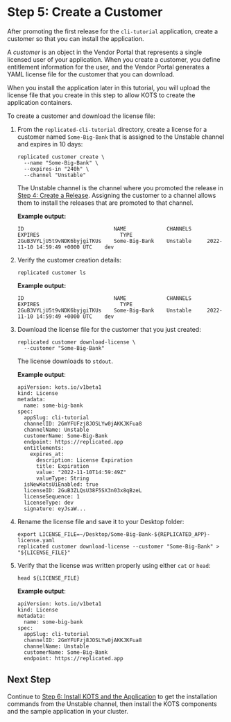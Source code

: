 # Step 5: Create a Customer

After promoting the first release for the `cli-tutorial` application, create a customer so that you can install the application.

A _customer_ is an object in the Vendor Portal that represents a single licensed user of your application. When you create a customer, you define entitlement information for the user, and the Vendor Portal generates a YAML license file for the customer that you can download.

When you install the application later in this tutorial, you will upload the license file that you create in this step to allow KOTS to create the application containers.

To create a customer and download the license file:

1. From the `replicated-cli-tutorial` directory, create a license for a customer named `Some-Big-Bank` that is assigned to the Unstable channel and expires in 10 days:

    ```
    replicated customer create \
      --name "Some-Big-Bank" \
      --expires-in "240h" \
      --channel "Unstable"
    ```
   The Unstable channel is the channel where you promoted the release in [Step 4: Create a Release](tutorial-cli-create-release). Assigning the customer to a channel allows them to install the releases that are promoted to that channel.

   **Example output:**

    ```
    ID                             NAME             CHANNELS     EXPIRES                          TYPE
    2GuB3VYLjU5t9vNDK6byjgiTKUs    Some-Big-Bank    Unstable     2022-11-10 14:59:49 +0000 UTC    dev
    ```

1. Verify the customer creation details:

    ```
    replicated customer ls
    ```

    **Example output:**

    ```
    ID                             NAME             CHANNELS     EXPIRES                          TYPE
    2GuB3VYLjU5t9vNDK6byjgiTKUs    Some-Big-Bank    Unstable     2022-11-10 14:59:49 +0000 UTC    dev
    ```

1. Download the license file for the customer that you just created:

    ```
    replicated customer download-license \
      --customer "Some-Big-Bank"
    ```

    The license downloads to `stdout`.

    **Example output**:

    ```
    apiVersion: kots.io/v1beta1
    kind: License
    metadata:
      name: some-big-bank
    spec:
      appSlug: cli-tutorial
      channelID: 2GmYFUFzj8JOSLYw0jAKKJKFua8
      channelName: Unstable
      customerName: Some-Big-Bank
      endpoint: https://replicated.app
      entitlements:
        expires_at:
          description: License Expiration
          title: Expiration
          value: "2022-11-10T14:59:49Z"
          valueType: String
      isNewKotsUiEnabled: true
      licenseID: 2GuB3ZLQsU38F5SX3n03x8qBzeL
      licenseSequence: 1
      licenseType: dev
      signature: eyJsaW...
    ```

1. Rename the license file and save it to your Desktop folder:

    ```
    export LICENSE_FILE=~/Desktop/Some-Big-Bank-${REPLICATED_APP}-license.yaml
    replicated customer download-license --customer "Some-Big-Bank" > "${LICENSE_FILE}"
    ```

1. Verify that the license was written properly using either `cat` or `head`:

    ```
    head ${LICENSE_FILE}
    ```

    **Example output**:

    ```
    apiVersion: kots.io/v1beta1
    kind: License
    metadata:
      name: some-big-bank
    spec:
      appSlug: cli-tutorial
      channelID: 2GmYFUFzj8JOSLYw0jAKKJKFua8
      channelName: Unstable
      customerName: Some-Big-Bank
      endpoint: https://replicated.app
    ```

## Next Step

Continue to [Step 6: Install KOTS and the Application](tutorial-cli-install-app-manager) to get the installation commands from the Unstable channel, then install the KOTS components and the sample application in your cluster.
